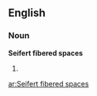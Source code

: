 ==English==

===Noun===
'''Seifert fibered spaces'''

# {{plural of|[[Seifert fibered space]]}}

[[ar:Seifert fibered spaces]]
